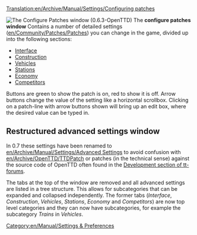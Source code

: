 [[Translation:en/Archive/Manual/Settings/Configuring patches]]
{{en/Archive/Historic|Information on this page applies '''since 0.3.0 to 0.6.3'''.
:*for '''0.7.0 and later''' - See [[en/Archive/Manual/Settings/Advanced Settings]] for information of how to change settings.
:*for '''0.2.0 and 0.2.1''' - See [[en/Archive/Manual/Settings/Configuring patches in 0.2.0]].}}

[[File:en/Archive/Manual/Settings/0.6.0 configurepatches interface.png|right|frame|The ''Configure Patches'' window (0.6.3-OpenTTD)]]
The '''configure patches window''' Contains a number of detailed settings ([[en/Community/Patches/Patches]]) you can change in the game, divided up into the following sections:

*[[en/Archive/Manual/Settings/Configuring patches/Interface|Interface]]
*[[en/Archive/Manual/Settings/Configuring patches/Construction|Construction]]
*[[en/Archive/Manual/Settings/Configuring patches/Vehicles|Vehicles]]
*[[en/Archive/Manual/Settings/Configuring patches/Stations|Stations]]
*[[en/Archive/Manual/Settings/Configuring patches/Economy|Economy]]
*[[en/Archive/Manual/Settings/Configuring patches/Competitors|Competitors]]

Buttons are green to show the patch is on, red to show it is off. Arrow buttons change the value of the setting like a horizontal scrollbox. Clicking on a patch-line with arrow buttons shown will bring up an edit box, where the desired value can be typed in.

{{en/-}}

== Restructured advanced settings window ==
In 0.7 these settings have been renamed to [[en/Archive/Manual/Settings/Advanced Settings]] to avoid confusion with [[en/Archive/OpenTTD/TTDPatch]] or patches (in the technical sense) against the source code of OpenTTD often found in the [http://www.tt-forums.net/viewforum.php?f=33 Development section of tt-forums].

The tabs at the top of the window are removed and all advanced settings are listed in a tree structure. This allows for subcategories that can be expanded and collapsed independently. The former tabs (''Interface'', ''Construction'', ''Vehicles'', ''Stations'', ''Economy'' and ''Competitors'') are now top level categories and they can now have subcategories, for example the subcategory ''Trains'' in ''Vehicles''.

{{en/Archive/Feature period|Old|0.6}}

[[Category:en/Manual/Settings & Preferences]]